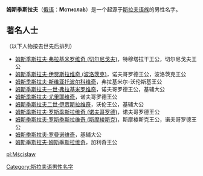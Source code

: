 '''姆斯季斯拉夫'''（[[俄语|俄语]]：'''Мстисла́в'''）是一个起源于[[斯拉夫语族|斯拉夫语族]]的男性名字。

==著名人士==

（以下人物按去世先后排列）

*[[姆斯季斯拉夫·弗拉基米罗维奇_(切尔尼戈夫)|姆斯季斯拉夫·弗拉基米罗维奇 (切尔尼戈夫)]]，特穆塔拉干王公，切尔尼戈夫王公 
*[[姆斯季斯拉夫·伊贾斯拉维奇_(波洛茨克)|姆斯季斯拉夫·伊贾斯拉维奇 (波洛茨克)]]，诺夫哥罗德王公，波洛茨克王公
*[[姆斯季斯拉夫·斯维亚托波尔科维奇|姆斯季斯拉夫·斯维亚托波尔科维奇]]，弗拉基米尔-沃伦斯基王公
*[[姆斯季斯拉夫一世·弗拉基米罗维奇|姆斯季斯拉夫一世·弗拉基米罗维奇]]，诺夫哥罗德王公，基辅大公
*[[姆斯季斯拉夫·尤里耶维奇|姆斯季斯拉夫·尤里耶维奇]]，诺夫哥罗德王公
*[[姆斯季斯拉夫二世·伊贾斯拉维奇|姆斯季斯拉夫二世·伊贾斯拉维奇]]，沃伦王公，基辅大公
*[[姆斯季斯拉夫·罗斯季斯拉维奇_(诺夫哥罗德)|姆斯季斯拉夫·罗斯季斯拉维奇 (诺夫哥罗德)]]，诺夫哥罗德王公
*[[姆斯季斯拉夫·罗斯季斯拉维奇_(斯摩棱斯克)|姆斯季斯拉夫·罗斯季斯拉维奇 (斯摩棱斯克)]]，斯摩棱斯克王公，诺夫哥罗德王公
*[[姆斯季斯拉夫·罗曼诺维奇|姆斯季斯拉夫·罗曼诺维奇]]，基辅大公
*[[姆斯季斯拉夫·姆斯季斯拉维奇|姆斯季斯拉夫·姆斯季斯拉维奇]]，加利奇王公

{{Disambiguation|M|Cat=六字人名譯名消歧義}}
[[Category:斯拉夫语男性名字|Category:斯拉夫语男性名字]]

[[pl:Mścisław|pl:Mścisław]]